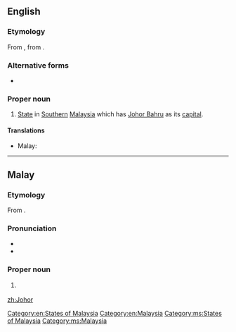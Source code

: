 ==English==
{{wikipedia}}

===Etymology===
From {{etyl|ms|en}} {{term|Johor|lang=ms}}, from {{etyl|ar|en}} {{term|جوهر|tr=jawhar|lang=ar}}.

===Alternative forms===
* {{l|en|Johore}}

===Proper noun===
{{en-proper noun}}

# [[State]] in [[South]]ern [[Malaysia]] which has [[Johor Bahru]] as its [[capital]].

====Translations====
{{trans-top|state in Malaysia}}
* Malay: {{t-|ms|Johor}}
{{trans-mid}}
{{trans-bottom}}

[[Category:en:States of Malaysia]]
[[Category:en:Malaysia]]

----

==Malay==
{{wikipedia|lang=ms}}

===Etymology===
From {{etyl|ar|ms}} {{term|جوهر|tr=jawhar|lang=ar}}.

===Pronunciation===
* {{IPA|/d͡ʒoho(r)/|lang=ms}}
* {{rhymes|oho(r)|ho(r)|o(r)|lang=ms}}

===Proper noun===
{{head|ms|proper noun}}

# {{l/en|Johor}} {{qualifier|state in Malaysia}}

[[Category:ms:States of Malaysia]]
[[Category:ms:Malaysia]]

[[zh:Johor]]